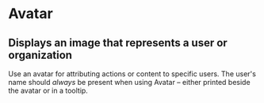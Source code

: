 

<Meta title="Atoms/Icon" component={Icon} />

# Avatar

## Displays an image that represents a user or organization

Use an avatar for attributing actions or content to specific users. The user's name should _always_ be present when using Avatar – either printed beside the avatar or in a tooltip.

<Preview>
  <Story
    name="Implementación"
    parameters={{ decorators: [withKnobs, withA11y] }}
  >
    <Icon
      name="Alicorn"
      size={select("Tamaño", ["1x", "2x", "3x", "4x", "5x"], "4x")}
      color={color("Color", "#2C3357")}
    />
  </Story>
</Preview>

<Props of={Icon} />

<Preview withToolbar>
  <Story name="Galería">
    <WrapGrid />
  </Story>
</Preview>
